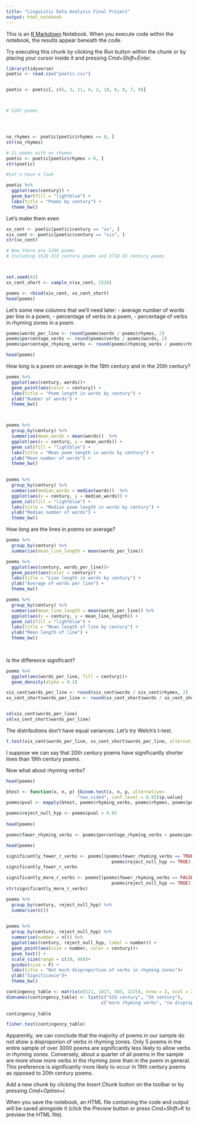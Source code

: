 ```yaml
---
title: "Linguistic Data Analysis Final Project"
output: html_notebook
---
```


This is an [R Markdown](http://rmarkdown.rstudio.com) Notebook. When you execute code within the notebook, the results appear beneath the code. 

Try executing this chunk by clicking the *Run* button within the chunk or by placing your cursor inside it and pressing *Cmd+Shift+Enter*. 

```r
library(tidyverse)
poetic <- read.csv("poetic.csv")


poetic <- poetic[, c(5, 3, 11, 4, 2, 10, 6, 8, 7, 9)]



# 5267 poems




no_rhymes <- poetic[poetic$rhymes == 0, ]
str(no_rhymes)

# 21 poems with no rhymes
poetic <- poetic[poetic$rhymes > 0, ]
str(poetic)

#Let's have a look

poetic %>% 
  ggplot(aes(century)) +
  geom_bar(fill = "lightblue") +
  labs(title = "Poems by century") +
  theme_bw()


```

Let's make them even
```r
xx_cent <- poetic[poetic$century == "xx", ]
xix_cent <- poetic[poetic$century == "xix", ]
str(xx_cent)

# Now there are 5246 poems 
# Including 1528 XIX century poems and 3718 XX century poems



set.seed(42)
xx_cent_short <- sample_n(xx_cent, 1528)

poems <- rbind(xix_cent, xx_cent_short)
head(poems)
```


Let's some new columns that we'll need later: 
 - average number of words per line in a poem, 
 - percentage of verbs in a poem,
 - percentage of verbs in rhyming zones in a poem.

```r
poems$words_per_line <- round(poems$words / poems$rhymes, 2)
poems$percentage_verbs <- round(poems$verbs / poems$words, 2)
poems$percentage_rhyming_verbs <- round(poems$rhyming_verbs / poems$rhymes, 2)

head(poems)
```


How long is a poem on average in the 19th century and in the 20th century?
```r
poems %>% 
  ggplot(aes(century, words))+
  geom_point(aes(color = century)) +
  labs(title = "Poem length in words by century") +
  ylab("Number of words") +
  theme_bw()




```
```r
poems %>% 
  group_by(century) %>% 
  summarise(mean_words = mean(words))  %>% 
  ggplot(aes(x = century, y = mean_words)) +
  geom_col(fill = "lightblue") +
  labs(title = "Mean poem length in words by century") +
  ylab("Mean number of words") +
  theme_bw()
  
```
```r
poems %>% 
  group_by(century) %>% 
  summarise(median_words = median(words))  %>% 
  ggplot(aes(x = century, y = median_words)) +
  geom_col(fill = "lightblue") +
  labs(title = "Median poem length in words by century") +
  ylab("Median number of words") +
  theme_bw()

```


How long are the lines in poems on average?
```r
poems %>% 
  group_by(century) %>%
  summarise(mean_line_length = mean(words_per_line))
```


```r
poems %>% 
  ggplot(aes(century, words_per_line))+
  geom_point(aes(color = century)) +
  labs(title = "Line length in words by century") +
  ylab("Average of words per line") +
  theme_bw()
```




```r
poems %>% 
  group_by(century) %>%
  summarise(mean_line_length = mean(words_per_line)) %>% 
  ggplot(aes(x = century, y = mean_line_length)) +
  geom_col(fill = "lightblue") +
  labs(title = "Mean length of line by century") +
  ylab("Mean length of line") +
  theme_bw()
  
 
```
Is the difference significant?
```r


poems %>% 
  ggplot(aes(words_per_line, fill = century))+
  geom_density(alpha = 0.2)


```

```r
xix_cent$words_per_line <- round(xix_cent$words / xix_cent$rhymes, 2)
xx_cent_short$words_per_line <- round(xx_cent_short$words / xx_cent_short$rhymes, 2)


sd(xix_cent$words_per_line)
sd(xx_cent_short$words_per_line)

```


The distributions don't have equal variances. Let's try Welch's t-test.
```r
t.test(xix_cent$words_per_line, xx_cent_short$words_per_line, alternative = "two.sided", var.equal = FALSE)


```


I suppose we can say that 20th century poems have significantly shorter lines than 19th century poems.

Now what about rhyming verbs?
```r
head(poems)
```


```r

btest <- function(x, n, p) {binom.test(x, n, p, alternative=
                           "two.sided", conf.level = 0.95)$p.value}
poems$pval <- mapply(btest, poems$rhyming_verbs, poems$rhymes, poems$percentage_verbs)

poems$reject_null_hyp <- poems$pval < 0.05
  
head(poems)  

```



```r
poems$fewer_rhyming_verbs <- poems$percentage_rhyming_verbs < poems$percentage_verbs

head(poems)
```

```r
significantly_fewer_r_verbs <- poems[(poems$fewer_rhyming_verbs == TRUE & 
                                        poems$reject_null_hyp == TRUE), ]
significantly_fewer_r_verbs
```
```r
significantly_more_r_verbs <- poems[(poems$fewer_rhyming_verbs == FALSE & 
                                        poems$reject_null_hyp == TRUE), ]
str(significantly_more_r_verbs)
```

```r
poems %>% 
  group_by(century, reject_null_hyp) %>% 
  summarise(n())
  
```

```r
poems %>% 
  group_by(century, reject_null_hyp) %>% 
  summarise(number = n()) %>% 
  ggplot(aes(century, reject_null_hyp, label = number)) +
  geom_point(aes(size = number, color = century))+
  geom_text() +
  scale_size(range = c(10, 40))+
  guides(size = F) +
  labs(title = "Not much disproportion of verbs in rhyming zones")+
  ylab("Significance")+
  theme_bw()

```

```r
contingency_table <- matrix(c(511, 1017, 303, 1225), nrow = 2, ncol = 2, byrow = TRUE)
dimnames(contingency_table) <- list(c("XIX century", "XX century"),
                                    c("more rhyming verbs", "no disproportion"))
                                  
contingency_table
```

```r
fisher.test(contingency_table)
```



Apparently, we can conclude that the majority of poems in our sample do not show a disproporion of verbs in rhyming zones. Only 5 poems in the entire sample of over 3000 poems are significantly less likely to allow verbs in rhyming zones. Conversely, about a quarter of all poems in the sample are more show more verbs in the rhyming zone than in the poem in general. This preference is significantly more likely to occur in 19th century poems as opposed to 20th century poems.










Add a new chunk by clicking the *Insert Chunk* button on the toolbar or by pressing *Cmd+Option+I*.

When you save the notebook, an HTML file containing the code and output will be saved alongside it (click the *Preview* button or press *Cmd+Shift+K* to preview the HTML file).
